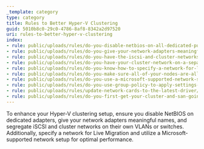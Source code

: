 ```yaml
---
_template: category
type: category
title: Rules to Better Hyper-V Clustering
guid: 5010b8c0-29c0-4786-8af8-8342a2d97520
uri: rules-to-better-hyper-v-clustering
index:
- rule: public/uploads/rules/do-you-disable-netbios-on-all-dedicated-purpose-adapters-iscsi-and-cluster-communications/rule.mdx
- rule: public/uploads/rules/do-you-give-your-network-adapters-meaningful-names/rule.mdx
- rule: public/uploads/rules/do-you-have-the-iscsi-and-cluster-networks-on-their-own-vlan-or-even-better-their-own-switch/rule.mdx
- rule: public/uploads/rules/do-you-have-your-cluster-network-on-a-separate-active-directory-domain/rule.mdx
- rule: public/uploads/rules/do-you-know-how-to-specify-a-network-for-live-migration/rule.mdx
- rule: public/uploads/rules/do-you-make-sure-all-of-your-nodes-are-all-domain-controllers/rule.mdx
- rule: public/uploads/rules/do-you-use-a-microsoft-supported-network-setup-for-hyper-v-clustering/rule.mdx
- rule: public/uploads/rules/do-you-use-group-policy-to-apply-settings-to-all-of-your-cluster-nodes/rule.mdx
- rule: public/uploads/rules/update-network-cards-to-the-latest-driver/rule.mdx
- rule: public/uploads/rules/do-you-first-get-your-cluster-and-san-going/rule.mdx
---
```


To enhance your Hyper-V clustering setup, ensure you disable NetBIOS on dedicated adapters, give your network adapters meaningful names, and segregate iSCSI and cluster networks on their own VLANs or switches. Additionally, specify a network for Live Migration and utilize a Microsoft-supported network setup for optimal performance.
